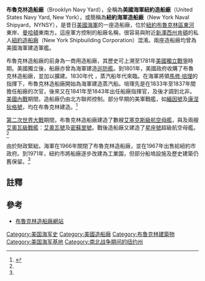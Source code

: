 {{Distinguish|紐約造船廠}}
{{coord|40.702602|-73.969771|display=title}}
{{noteTA
|G1=Military
|G2=Shipname
|G3=Aero
|G4=地名
|G5=美國州份
}}
{{Infobox Military Structure
|name= 布魯克林造船廠
|location= [[紐約|紐約]][[布魯克林|布魯克林]]
|image= [[File:New_York_Navy_Yard,_March_1944.jpg|300px]]
|caption= 1944年3月9日，[[密蘇里號戰艦_(BB-63)|密蘇里號戰艦]]（中央）及一艘[[艾塞克斯級航空母艦|艾塞克斯級航空母艦]]（下方）正在布魯克林造船廠。
|type= 造船廠
|built= 1801年
|used= 1806年至1966年
|controlledby=[[美國海軍|美國海軍]]，1966年後改建為工業園
}}

'''布魯克林造船廠'''（Brooklyn Navy Yard），全稱為'''美國海軍紐約造船廠'''（United States Navy Yard, New York），或簡稱為'''紐約海軍造船廠'''（New York Naval Shipyard，NYNSY），是昔日[[美國海軍|美國海軍]]的一座造船廠，位於[[紐約|紐約]][[布魯克林區|布魯克林區]][[東河_(紐約)|東河]]東岸、[[曼哈頓|曼哈頓]]東南方。這座軍方控制的船廠名稱，很容易與附近[[新澤西州|新澤西州]][[肯頓_(新澤西州)|肯頓]]的私人[[紐約造船廠|紐約造船廠]]（New York Shipbuilding Corporation）混淆。兩座造船廠均曾為美國海軍建造軍艦。

布魯克林造船廠的前身為一商用造船廠，其歷史可上溯至1781年[[美國獨立戰爭|美國獨立戰爭]]時期。美國獨立後，船廠亦曾為海軍建造[[巡防艦|巡防艦]]。到1801年，美國政府收購了布魯克林造船廠，並加以擴建。1830年代
，蒸汽船年代來臨。在海軍將領[[馬修·培理|馬修·培理]]的指揮下，布魯克林造船廠開始為海軍建造蒸汽船。培理先是在1833年至1837年間擔任船廠的次官，後來又在1841年至1843年出任船廠指揮官，及後才調到北非。[[美國內戰|美國內戰]]期間，造船廠仍由北方聯邦控制。部分早期的美軍戰艦，如[[緬因號戰艦_(ACR-1)|緬因號]]及[[康涅狄格號戰艦|康涅狄格號]]，均在布魯克林建造。<ref name=BROOK>{{Cite web |url=http://www.brooklynnavyyard.org/history.html |title=布魯克林造船廠歷史 |access-date=2011-08-24 |archive-date=2020-05-08 |archive-url=https://web.archive.org/web/20200508074024/https://brooklynnavyyard.org/history.html |dead-url=no }}</ref>

[[第二次世界大戰|第二次世界大戰]]期間，布魯克林造船廠建造了數艘[[艾塞克斯級航空母艦|艾塞克斯級航空母艦]]，與及兩艘[[艾奧瓦級戰艦|艾奧瓦級戰艦]]：[[艾奧瓦號戰艦_(BB-61)|艾奧瓦號]]及[[密蘇里號戰艦_(BB-63)|密蘇里號]]。戰後造船廠又建造了[[星座號航空母艦|星座號]]超級航空母艦。<ref name=BROOK/>

由於財政緊絀，海軍在1966年關閉了布魯克林造船廠，並在1967年出售給紐約市政府。到1971年，紐約市將船廠逐步改建為工業園，但部分船塢設施及歷史建築仍舊保留。<ref name=BROOK/>

== 註釋 ==
{{reflist}}

== 參考 ==
*[https://web.archive.org/web/20110826074019/http://www.brooklynnavyyard.org/index.html 布魯克林造船廠網站]
{{Commonscat|New_York_Naval_Shipyard}}
{{海軍主題}}

[[Category:美国海军史|Category:美国海军史]]
[[Category:美國造船廠|Category:美國造船廠]]
[[Category:布魯克林建築物|Category:布魯克林建築物]]
[[Category:美国海军基地|Category:美国海军基地]]
[[Category:南北战争期间的纽约州|Category:南北战争期间的纽约州]]